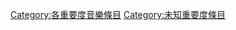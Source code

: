 {{Catnav|維基專題|藝術與休閒專題|音樂專題|各重要度音樂條目}}
{{Empty category}}
{{Articles by Importance|topic=音樂|project=音樂}}
{{CategoryTOC}}
[[Category:各重要度音樂條目|Category:各重要度音樂條目]]
[[Category:未知重要度條目|Category:未知重要度條目]]